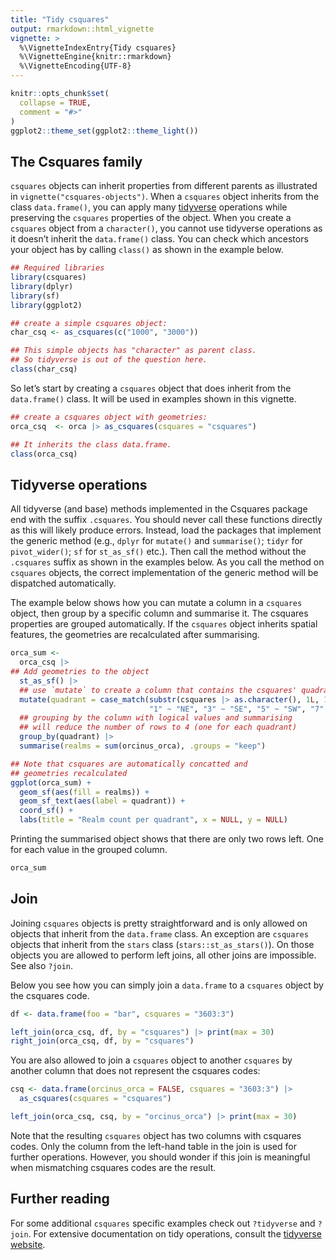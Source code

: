 ```yaml
---
title: "Tidy csquares"
output: rmarkdown::html_vignette
vignette: >
  %\VignetteIndexEntry{Tidy csquares}
  %\VignetteEngine{knitr::rmarkdown}
  %\VignetteEncoding{UTF-8}
---
```


```r
knitr::opts_chunk$set(
  collapse = TRUE,
  comment = "#>"
)
ggplot2::theme_set(ggplot2::theme_light())
```

## The Csquares family

`csquares` objects can inherit properties from different parents as illustrated in `vignette("csquares-objects")`.
When a `csquares` object inherits from the class `data.frame()`, you can apply many
[tidyverse](https://www.tidyverse.org/) operations while preserving the `csquares` properties of the object.
When you create a `csquares` object from a `character()`, you cannot use tidyverse operations as it doesn't inherit
the `data.frame()` class. You can check which ancestors your object has by calling `class()` as shown in the example below.

```r
## Required libraries
library(csquares)
library(dplyr)
library(sf)
library(ggplot2)

## create a simple csquares object:
char_csq <- as_csquares(c("1000", "3000"))

## This simple objects has "character" as parent class.
## So tidyverse is out of the question here.
class(char_csq)
```

So let's start by creating a `csquares` object that does inherit from the `data.frame()` class. It will be used in
examples shown in this vignette.

```r
## create a csquares object with geometries:
orca_csq  <- orca |> as_csquares(csquares = "csquares")

## It inherits the class data.frame.
class(orca_csq)
```

## Tidyverse operations

All tidyverse (and base) methods implemented in the Csquares package end with the suffix `.csquares`. You should
never call these functions directly as this will likely produce errors. Instead, load the packages that implement
the generic method (e.g., `dplyr` for `mutate()` and `summarise()`; `tidyr` for `pivot_wider()`; `sf`
for `st_as_sf()` etc.). Then call the method without the `.csquares` suffix as shown in the examples below.
As you call the method on `csquares` objects, the correct implementation of the generic method will be dispatched
automatically.

The example below shows how you can mutate a column in a `csquares` object,
then group by a specific column and summarise it. The csquares
properties are grouped automatically. If the `csquares` object inherits spatial features, the geometries are
recalculated after summarising.

```r
orca_sum <-
  orca_csq |>
## Add geometries to the object
  st_as_sf() |>
  ## use `mutate` to create a column that contains the csquares' quadrant
  mutate(quadrant = case_match(substr(csquares |> as.character(), 1L, 1L),
                               "1" ~ "NE", "3" ~ "SE", "5" ~ "SW", "7" ~ "NW")) |>
  ## grouping by the column with logical values and summarising
  ## will reduce the number of rows to 4 (one for each quadrant)
  group_by(quadrant) |>
  summarise(realms = sum(orcinus_orca), .groups = "keep")

## Note that csquares are automatically concatted and
## geometries recalculated
ggplot(orca_sum) +
  geom_sf(aes(fill = realms)) +
  geom_sf_text(aes(label = quadrant)) +
  coord_sf() +
  labs(title = "Realm count per quadrant", x = NULL, y = NULL)
```

Printing the summarised object shows that there are only two rows left. One for each value in the grouped column.

```r
orca_sum
```

## Join

Joining `csquares` objects is pretty straightforward and is only allowed on objects that inherit
from the `data.frame` class. An exception are `csquares` objects that inherit from the
`stars` class (`stars::st_as_stars()`). On those objects you are allowed to perform
left joins, all other joins are impossible. See also `?join`.

Below you see how you can simply join a `data.frame` to a `csquares` object by the csquares
code.

```r
df <- data.frame(foo = "bar", csquares = "3603:3")

left_join(orca_csq, df, by = "csquares") |> print(max = 30)
right_join(orca_csq, df, by = "csquares")
```

You are also allowed to join a `csquares` object to another `csquares` by another column
that does not represent the csquares codes:

```r
csq <- data.frame(orcinus_orca = FALSE, csquares = "3603:3") |>
  as_csquares(csquares = "csquares")

left_join(orca_csq, csq, by = "orcinus_orca") |> print(max = 30)
```

Note that the resulting `csquares` object has two columns with csquares codes.
Only the column from the left-hand table in the join is used for further
operations. However, you should wonder if this join is meaningful when mismatching
csquares codes are the result.

## Further reading

For some additional `csquares` specific examples check out `?tidyverse` and `?join`. For extensive documentation
on tidy operations, consult the [tidyverse website](https://www.tidyverse.org).